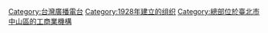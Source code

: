 {{catmore|中國廣播公司}}

[[Category:台灣廣播電台|Category:台灣廣播電台]]
[[Category:1928年建立的组织|Category:1928年建立的组织]]
[[Category:總部位於臺北市中山區的工商業機構|Category:總部位於臺北市中山區的工商業機構]]